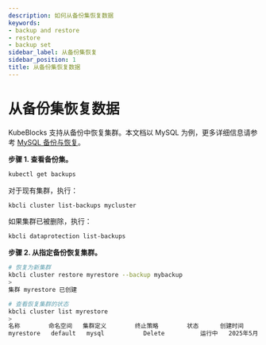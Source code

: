 ```yaml
---
description: 如何从备份集恢复数据
keywords:
- backup and restore
- restore
- backup set
sidebar_label: 从备份集恢复
sidebar_position: 1
title: 从备份集恢复数据
---
```


# 从备份集恢复数据

KubeBlocks 支持从备份中恢复集群。本文档以 MySQL 为例，更多详细信息请参考 [MySQL 备份与恢复](../../../../kubeblocks-for-mysql/05-backup-restore/05-restoring-from-full-backup)。

**步骤 1. 查看备份集。**

<Tabs>

<TabItem value="kubectl" label="kubectl" default>

```bash
kubectl get backups
```

</TabItem>

<TabItem value="kbcli" label="kbcli">

对于现有集群，执行：

```bash
kbcli cluster list-backups mycluster
```

如果集群已被删除，执行：

```bash
kbcli dataprotection list-backups
```

</TabItem>

</Tabs>

**步骤 2. 从指定备份恢复集群。**

```bash
# 恢复为新集群
kbcli cluster restore myrestore --backup mybackup
>
集群 myrestore 已创建

# 查看恢复集群的状态
kbcli cluster list myrestore
>
名称        命名空间   集群定义        终止策略        状态      创建时间
myrestore   default   mysql           Delete          运行中   2025年5月26日 18:42 UTC+0800
```